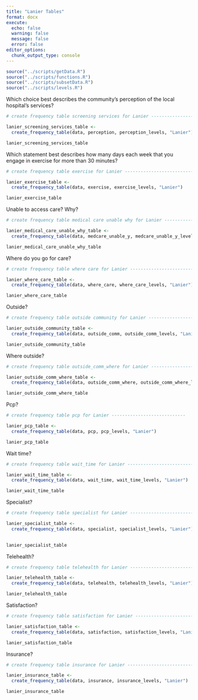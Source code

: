```yaml
---
title: "Lanier Tables"
format: docx
execute:
  echo: false
  warning: false
  message: false
  error: false
editor_options: 
  chunk_output_type: console
---
```


```r
source("../scripts/getData.R")
source("../scripts/functions.R")
source("../scripts/subsetData.R")
source("../scripts/levels.R")
```



Which choice best describes the community’s perception of the local hospital’s services? 

```r

# create frequency table screening services for Lanier ----------------------------

lanier_screening_services_table <- 
  create_frequency_table(data, perception, perception_levels, "Lanier")

lanier_screening_services_table
```


Which statement best describes how many days each week that you engage in exercise for more than 30 minutes? 

```r

# create frequency table exercise for Lanier ----------------------------

lanier_exercise_table <- 
  create_frequency_table(data, exercise, exercise_levels, "Lanier")

lanier_exercise_table
```



Unable to access care? Why? 

```r
# create frequency table medical care unable why for Lanier ----------------------------

lanier_medical_care_unable_why_table <- 
  create_frequency_table(data, medcare_unable_y, medcare_unable_y_levels, "Lanier")

lanier_medical_care_unable_why_table
```


Where do you go for care? 

```r

# create frequency table where care for Lanier ----------------------------

lanier_where_care_table <- 
  create_frequency_table(data, where_care, where_care_levels, "Lanier")

lanier_where_care_table

```



Outside?

```r
# create frequency table outside community for Lanier ----------------------------

lanier_outside_community_table <- 
  create_frequency_table(data, outside_comm, outside_comm_levels, "Lanier")

lanier_outside_community_table
```


Where outside?

```r

# create frequency table outside_comm_where for Lanier ----------------------------

lanier_outside_comm_where_table <- 
  create_frequency_table(data, outside_comm_where, outside_comm_where_levels, "Lanier")

lanier_outside_comm_where_table

```

Pcp?

```r
# create frequency table pcp for Lanier ----------------------------

lanier_pcp_table <- 
  create_frequency_table(data, pcp, pcp_levels, "Lanier")

lanier_pcp_table

```

Wait time?

```r
# create frequency table wait_time for Lanier ----------------------------

lanier_wait_time_table <- 
  create_frequency_table(data, wait_time, wait_time_levels, "Lanier")

lanier_wait_time_table
```



Specialist?

```r


# create frequency table specialist for Lanier ----------------------------

lanier_specialist_table <- 
  create_frequency_table(data, specialist, specialist_levels, "Lanier")
  

lanier_specialist_table
```


Telehealth?

```r

# create frequency table telehealth for Lanier ----------------------------

lanier_telehealth_table <- 
  create_frequency_table(data, telehealth, telehealth_levels, "Lanier")

lanier_telehealth_table

```


Satisfaction?

```r
# create frequency table satisfaction for Lanier ----------------------------

lanier_satisfaction_table <- 
  create_frequency_table(data, satisfaction, satisfaction_levels, "Lanier")

lanier_satisfaction_table
```


Insurance?

```r

# create frequency table insurance for Lanier ----------------------------

lanier_insurance_table <- 
  create_frequency_table(data, insurance, insurance_levels, "Lanier")

lanier_insurance_table

```


